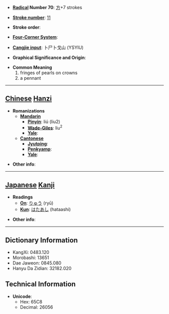 * '''[[Wiktionary:Chinese radical index| Radical]] Number 70''': [[Wiktionary:Chinese radical index 方|方]]+7 strokes

* '''[[Wiktionary:Chinese total strokes index|Stroke number]]''': [[Wiktionary:Chinese total strokes index 11|11]]

* '''Stroke order''': 

* '''[[Wiktionary:Chinese four corner index|Four-Corner System]]''': 

* '''[[Wiktionary:Chinese Cangjie index|Cangjie input]]''': 卜尸卜戈山 (YSYIU)

* '''Graphical Significance and Origin''': 

* '''Common Meaning'''
*#fringes of pearls on crowns
*# a pennant


----

== [[Chinese]] [[Hanzi]] ==

* '''Romanizations'''
** '''[[Mandarin]]'''
*** '''[[Pinyin]]''': liú (liu2)
*** '''[[Wade-Giles]]''': liu<sup>2</sup>
*** '''[[Yale]]''': 
** '''[[Cantonese]]'''
*** '''[[Jyutping]]''':
*** '''[[Penkyamp]]''': 
*** '''[[Yale]]''': 

* '''Other info''': 

----

== [[Japanese]] [[Kanji]] ==

* '''Readings'''
** '''[[On]]''': [[りゅう]] (ryū)
** '''[[Kun]]''': [[はたあし]] (hataashi)

* '''Other info''':  

----

== Dictionary Information ==

* KangXi: 0483.120
* Morobashi: 13651
* Dae Jaweon: 0845.080
* Hanyu Da Zidian: 32182.020

== Technical Information ==

* '''Unicode''':
** Hex: 65C8
** Decimal: 26056